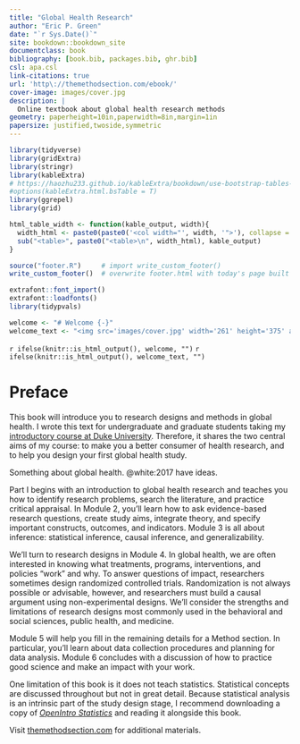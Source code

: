 ```yaml
--- 
title: "Global Health Research"
author: "Eric P. Green"
date: "`r Sys.Date()`"
site: bookdown::bookdown_site
documentclass: book
bibliography: [book.bib, packages.bib, ghr.bib]
csl: apa.csl
link-citations: true
url: 'http\://themethodsection.com/ebook/'
cover-image: images/cover.jpg
description: |
  Online textbook about global health research methods
geometry: paperheight=10in,paperwidth=8in,margin=1in
papersize: justified,twoside,symmetric
---
```


```r
library(tidyverse)
library(gridExtra)
library(stringr)
library(kableExtra)
# https://haozhu233.github.io/kableExtra/bookdown/use-bootstrap-tables-in-gitbooks-epub.html
#options(kableExtra.html.bsTable = T)
library(ggrepel)
library(grid)

html_table_width <- function(kable_output, width){
  width_html <- paste0(paste0('<col width="', width, '">'), collapse = "\n")
  sub("<table>", paste0("<table>\n", width_html), kable_output)
}

source("footer.R")     # import write_custom_footer()
write_custom_footer()  # overwrite footer.html with today's page built date

extrafont::font_import()
extrafont::loadfonts()
library(tidypvals)
```

<!-- Include welcome for html only -->

```r
welcome <- "# Welcome {-}"
welcome_text <- "<img src='images/cover.jpg' width='261' height='375' alt='Cover image' align='left' style='margin: 0 1em 1em 0' /> I'm working on a new version of this book for publication with CRC Press. New chapters will be released on a rolling basis. This work is shared under the [Creative Commons Attribution-NonCommercial-NoDerivatives 4.0 International License](https://creativecommons.org/licenses/by-nc-nd/4.0/). A big thanks to the creators of the [`bookdown`](https://github.com/rstudio/bookdown) and [`msmbstyle`](https://github.com/grimbough/msmbstyle) packages for R used to compile the web version of this book. The source code for this book is available on [Github](https://github.com/ericpgreen/ghr_book)."
```

`r ifelse(knitr::is_html_output(), welcome, "")`
`r ifelse(knitr::is_html_output(), welcome_text, "")`

# Preface{-}

This book will introduce you to research designs and methods in global health. I wrote this text for undergraduate and graduate students taking my [introductory course at Duke University](http://www.globalhealthresearch.co/). Therefore, it shares the two central aims of my course: to make you a better consumer of health research, and to help you design your first global health study.

Something about global health. @white:2017 have ideas.

Part I begins with an introduction to global health research and teaches you how to identify research problems, search the literature, and practice critical appraisal. In Module 2, you'll learn how to ask evidence-based research questions, create study aims, integrate theory, and specify important constructs, outcomes, and indicators. Module 3 is all about inference: statistical inference, causal inference, and generalizability. 

We'll turn to research designs in Module 4. In global health, we are often interested in knowing what treatments, programs, interventions, and policies "work" and why. To answer questions of impact, researchers sometimes design randomized controlled trials. Randomization is not always possible or advisable, however, and researchers must build a causal argument using non-experimental designs. We'll consider the strengths and limitations of research designs most commonly used in the behavioral and social sciences, public health, and medicine.

Module 5 will help you fill in the remaining details for a Method section. In particular, you'll learn about data collection procedures and planning for data analysis. Module 6 concludes with a discussion of how to practice good science and make an impact with your work. 

One limitation of this book is it does not teach statistics. Statistical concepts are discussed throughout but not in great detail. Because statistical analysis is an intrinsic part of the study design stage, I recommend downloading a copy of [*OpenIntro Statistics*](https://www.openintro.org/stat/) and reading it alongside this book.

Visit [themethodsection.com](http://themethodsection.com/) for additional materials.
